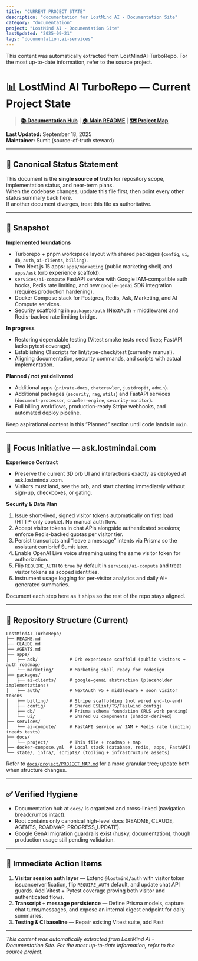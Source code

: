 ```yaml
---
title: "CURRENT PROJECT STATE"
description: "documentation for LostMind AI - Documentation Site"
category: "documentation"
project: "LostMind AI - Documentation Site"
lastUpdated: "2025-09-21"
tags: "documentation,ai-services"
---
```


<Info>
This content was automatically extracted from LostMindAI-TurboRepo.
For the most up-to-date information, refer to the source project.
</Info>

# 📊 LostMind AI TurboRepo — Current Project State

> **[📚 Documentation Hub](../README.md)** | **[🏠 Main README](../../README.md)** | **[🗺️ Project Map](PROJECT_MAP.md)**

**Last Updated:** September 18, 2025  
**Maintainer:** Sumit (source-of-truth steward)

---

## 🔑 Canonical Status Statement

This document is the **single source of truth** for repository scope, implementation status, and near-term plans.  
When the codebase changes, update this file first, then point every other status summary back here.  
If another document diverges, treat this file as authoritative.

---

## 🚦 Snapshot

**Implemented foundations**

- Turborepo + pnpm workspace layout with shared packages (`config`, `ui`, `db`, `auth`, `ai-clients`, `billing`).
- Two Next.js 15 apps: `apps/marketing` (public marketing shell) and `apps/ask` (orb experience scaffold).
- `services/ai-compute` FastAPI service with Google IAM-compatible auth hooks, Redis rate limiting, and new `google-genai` SDK integration (requires production hardening).
- Docker Compose stack for Postgres, Redis, Ask, Marketing, and AI Compute services.
- Security scaffolding in `packages/auth` (NextAuth + middleware) and Redis-backed rate limiting bridge.

**In progress**

- Restoring dependable testing (Vitest smoke tests need fixes; FastAPI lacks pytest coverage).
- Establishing CI scripts for lint/type-check/test (currently manual).
- Aligning documentation, security commands, and scripts with actual implementation.

**Planned / not yet delivered**

- Additional apps (`private-docs`, `chatcrawler`, `justdropit`, `admin`).
- Additional packages (`security`, `rag`, `utils`) and FastAPI services (`document-processor`, `crawler-engine`, `security-monitor`).
- Full billing workflows, production-ready Stripe webhooks, and automated deploy pipeline.

Keep aspirational content in this “Planned” section until code lands in `main`.

---

## 🎯 Focus Initiative — ask.lostmindai.com

**Experience Contract**

- Preserve the current 3D orb UI and interactions exactly as deployed at ask.lostmindai.com.
- Visitors must land, see the orb, and start chatting immediately without sign-up, checkboxes, or gating.

**Security & Data Plan**

1. Issue short-lived, signed visitor tokens automatically on first load (HTTP-only cookie). No manual auth flow.
2. Accept visitor tokens in chat APIs alongside authenticated sessions; enforce Redis-backed quotas per visitor tier.
3. Persist transcripts and “leave a message” intents via Prisma so the assistant can brief Sumit later.
4. Enable OpenAI Live voice streaming using the same visitor token for authorization.
5. Flip `REQUIRE_AUTH` to `true` by default in `services/ai-compute` and treat visitor tokens as scoped identities.
6. Instrument usage logging for per-visitor analytics and daily AI-generated summaries.

Document each step here as it ships so the rest of the repo stays aligned.

---

## 📁 Repository Structure (Current)

```
LostMindAI-TurboRepo/
├── README.md
├── CLAUDE.md
├── AGENTS.md
├── apps/
│   ├── ask/            # Orb experience scaffold (public visitors + auth roadmap)
│   └── marketing/      # Marketing shell ready for redesign
├── packages/
│   ├── ai-clients/     # google-genai abstraction (placeholder implementations)
│   ├── auth/           # NextAuth v5 + middleware + soon visitor tokens
│   ├── billing/        # Stripe scaffolding (not wired end-to-end)
│   ├── config/         # Shared ESLint/TS/Tailwind configs
│   ├── db/             # Prisma schema foundation (RLS work pending)
│   └── ui/             # Shared UI components (shadcn-derived)
├── services/
│   └── ai-compute/     # FastAPI service w/ IAM + Redis rate limiting (needs tests)
├── docs/
│   └── project/        # This file + roadmap + map
├── docker-compose.yml  # Local stack (database, redis, apps, FastAPI)
└── state/, infra/, scripts/ (tooling + infrastructure assets)
```

Refer to [`docs/project/PROJECT_MAP.md`](PROJECT_MAP.md) for a more granular tree; update both when structure changes.

---

## ✅ Verified Hygiene

- Documentation hub at `docs/` is organized and cross-linked (navigation breadcrumbs intact).
- Root contains only canonical high-level docs (README, CLAUDE, AGENTS, ROADMAP, PROGRESS_UPDATE).
- Google GenAI migration guardrails exist (husky, documentation), though production usage still pending validation.

---

## 🚧 Immediate Action Items

1. **Visitor session auth layer** — Extend `@lostmind/auth` with visitor token issuance/verification, flip `REQUIRE_AUTH` default, and update chat API guards. Add Vitest + Pytest coverage proving both visitor and authenticated flows.
2. **Transcript + message persistence** — Define Prisma models, capture chat turns/messages, and expose an internal digest endpoint for daily summaries.
3. **Testing & CI baseline** — Repair existing Vitest suite, add Fast

---
*This content was automatically extracted from LostMind AI - Documentation Site. For the most up-to-date information, refer to the source project.*
